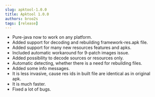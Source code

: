 ```yaml
---
slug: apktool-1.0.0
title: Apktool 1.0.0
authors: broo2s
tags: [release]
---
```


- Pure-java now to work on any platform.
- Added support for decoding and rebuilding framework-res.apk file.
- Added support for many new resources features and apks.
- Included automatic workaround for 9-patch images issue.
- Added possibility to decode sources or resources only.
- Automatic detecting, whether there is a need for rebuilding files.
- Added some info messages.
- It is less invasive, cause res ids in built file are identical as in original apk.
- It is much faster.
- Fixed a lot of bugs.
